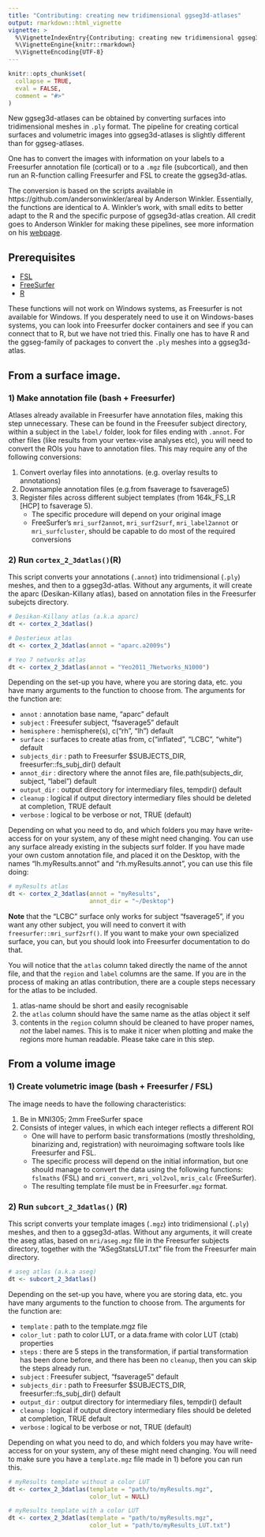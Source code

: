 ```yaml
---
title: "Contributing: creating new tridimensional ggseg3d-atlases"
output: rmarkdown::html_vignette
vignette: >
  %\VignetteIndexEntry{Contributing: creating new tridimensional ggseg3d-atlases}
  %\VignetteEngine{knitr::rmarkdown}
  %\VignetteEncoding{UTF-8}
---
```


```r
knitr::opts_chunk$set(
  collapse = TRUE,
  eval = FALSE,
  comment = "#>"
)
```


New ggseg3d-atlases can be obtained by converting surfaces into tridimensional meshes in `.ply` format. 
The pipeline for creating cortical surfaces and volumetric images into ggseg3d-atlases is slightly different than for ggseg-atlases. 

One has to convert the images with information on your labels to a Freesurfer annotation file (cortical) or to a `.mgz` file (subcortical), and then run an R-function calling Freesurfer and FSL to create the ggseg3d-atlas.

The conversion is based on the scripts available in https://github.com/andersonwinkler/areal by Anderson Winkler. 
Essentially, the functions are identical to A. Winkler's work, with small edits to better adapt to the R and the specific purpose of ggseg3d-atlas creation. 
All credit goes to Anderson Winkler for making these pipelines, see more information on his [webpage](https://brainder.org/research/brain-for-blender/). 

## Prerequisites 
- [FSL](https://fsl.fmrib.ox.ac.uk/fsl/fslwiki/)  
- [FreeSurfer](https://surfer.nmr.mgh.harvard.edu/)  
- [R](https://www.r-project.org/)  

These functions will not work on Windows systems, as Freesurfer is not available for Windows.
If you desperately need to use it on Windows-bases systems, you can look into Freesurfer docker containers and see if you can connect that to R, but we have not tried this. 
Finally one has to have R and the ggseg-family of packages to convert the `.ply` meshes into a ggseg3d-atlas. 

## From a surface image.

### 1)	Make annotation file (bash + Freesurfer)
Atlases already available in Freesurfer have annotation files, making this step unnecessary.
These can be found in the Freesufer subject directory, within a subject in the `label/` folder, look for files ending with `.annot`. 
For other files (like results from your vertex-vise analyses etc), you will need to convert the ROIs you have to annotation files.
This may require any of the following conversions: 

1.	Convert overlay files into annotations. (e.g. overlay results to annotations)  
2.	Downsample annotation files (e.g.from fsaverage to fsaverage5)  
3.	Register files across different subject templates (from 164k_FS_LR [HCP] to fsaverage 5). 
    - The specific procedure will depend on your original image  
    - FreeSurfer's `mri_surf2annot`, `mri_surf2surf`, `mri_label2annot` or `mri_surfcluster`, should be capable to do most of the required conversions  

### 2)	Run `cortex_2_3datlas()`(R)
This script converts your annotations (`.annot`) into tridimensional (`.ply`) meshes, and then to a ggseg3d-atlas.
Without any arguments, it will create the aparc (Desikan-Killany atlas), based on annotation files in the Freesurfer subejcts directory.

```r
# Desikan-Killany atlas (a.k.a aparc)
dt <- cortex_2_3datlas()

# Desterieux atlas
dt <- cortex_2_3datlas(annot = "aparc.a2009s")

# Yeo 7 networks atlas
dt <- cortex_2_3datlas(annot = "Yeo2011_7Networks_N1000")
```

Depending on the set-up you have, where you are storing data, etc. you have many arguments to the function to choose from.
The arguments for the function are:

- `annot` : annotation base name, "aparc" default   
- `subject` : Freesufer subject, "fsaverage5" default  
- `hemisphere` : hemisphere(s),  c("rh", "lh") default  
- `surface` : surfaces to create atlas from,  c("inflated", "LCBC", "white") default  
- `subjects_dir` : path to Freesurfer $SUBJECTS_DIR, freesurfer::fs_subj_dir() default  
- `annot_dir` : directory where the annot files are, file.path(subjects_dir, subject, "label") default  
- `output_dir` : output directory for intermediary files,  tempdir() default  
- `cleanup` : logical if output directory intermediary files should be deleted at completion, TRUE default  
- `verbose` : logical to be verbose or not, TRUE (default)

Depending on what you need to do, and which folders you may have write-access for on your system, any of these might need changing. 
You can use any surface already existing in the subjects surf folder. 
If you have made your own custom annotation file, and placed it on the Desktop, with the names "lh.myResults.annot" and
"rh.myResults.annot", you can use this file doing:

```r
# myResults atlas
dt <- cortex_2_3datlas(annot = "myResults", 
                       annot_dir = "~/Desktop")
```


**Note** that the "LCBC" surface only works for subject "fsaverage5", if you want any other subject, you will need to convert it with `freesurfer::mri_surf2srf()`. 
If you want to make your own specialized surface, you can, but you should look into Freesurfer documentation to do that.

You will notice that the `atlas` column taked directly the name of the annot file, and that the `region` and `label` columns are the same.
If you are in the process of making an atlas contribution, there are a couple steps necessary for the atlas to be included.

1) atlas-name should be short and easily recognisable  
2) the `atlas` column should have the same name as the atlas object it self  
3) contents in the `region` column should be cleaned to have proper names, _not_ the label names. This is to make it nicer when plotting and make the regions more human readable. Please take care in this step. 


## From a volume image
### 1)	Create volumetric image (bash + Freesurfer / FSL)
The image needs to have the following characteristics: 

1)	Be in MNI305; 2mm FreeSurfer space    
2)	Consists of integer values, in which each integer reflects a different ROI  
    - One will have to perform basic transformations (mostly thresholding, binarizing and, registration) with neuroimaging software tools like Freesurfer and FSL. 
    - The specific process will depend on the initial information, but one should manage to convert the data using the following functions: `fslmaths` (FSL) and `mri_convert`, `mri_vol2vol`, `mris_calc` (FreeSurfer). 
    - The resulting template file must be in Freesurfer`.mgz` format.

### 2)	Run `subcort_2_3datlas()` (R)

This script converts your template images (`.mgz`) into tridimensional (`.ply`) meshes, and then to a ggseg3d-atlas.
Without any arguments, it will create the aseg atlas, based on `mri/aseg.mgz` file in the Freesurfer subjects directory, together with the "ASegStatsLUT.txt" file from the Freesurfer main directory.

```r
# aseg atlas (a.k.a aseg)
dt <- subcort_2_3datlas()
```

Depending on the set-up you have, where you are storing data, etc. you have many arguments to the function to choose from.
The arguments for the function are:

- `template` : path to the template.mgz file
- `color_lut` : path to color LUT, or a data.frame with color LUT (ctab) properties
- `steps` : there are 5 steps in the transformation, if partial transformation has been done before, 
and there has been no `cleanup`, then you can skip the steps already run. 
- `subject` : Freesufer subject, "fsaverage5" default  
- `subjects_dir` : path to Freesurfer $SUBJECTS_DIR, freesurfer::fs_subj_dir() default  
- `output_dir` : output directory for intermediary files,  tempdir() default  
- `cleanup` : logical if output directory intermediary files should be deleted at completion, TRUE default  
- `verbose` : logical to be verbose or not, TRUE (default)

Depending on what you need to do, and which folders you may have write-access for on your system, any of these might need changing. 
You will need to make sure you have a `template.mgz` file made in 1) before you can run this. 

```r

# myResults template without a color LUT
dt <- cortex_2_3datlas(template = "path/to/myResults.mgz", 
                       color_lut = NULL)

# myResults template with a color LUT
dt <- cortex_2_3datlas(template = "path/to/myResults.mgz", 
                       color_lut = "path/to/myResults_LUT.txt")
```

